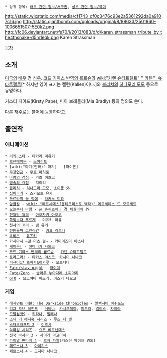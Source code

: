  * 상위 항목: [[배우 관련 정보/서구권]], [[성우 관련 정보/북미]]
http://static.wixstatic.com/media/cf1743_df0c3476c93e2a5361292da0a9107c16.jpg
http://static.giantbomb.com/uploads/original/8/88633/2501860-1006651507-5E0k2.png 
http://fc06.deviantart.net/fs70/i/2013/083/d/d/karen_strassman_tribute_by_the4thsnake-d5m1eqk.png
Karen Strassman

[[목차]]
== 소개 ==
[[미국]]의 [[배우]] 겸 [[성우]]. [[코드 기아스 반역의 를르슈]]의 [[wiki:"카렌 슈타트펠트" '''카렌''' 슈타트펠트]][* 하지만 영어 표기는 캘런(Kallen)이다.]와 [[블리치]]의 [[히나모리 모모]] 등으로 유명하다.

커스티 페이프(Kirsty Pape), 미아 브래들리(Mia Bradly) 등의 명의도 쓴다.

다른 재주로는 불어에 능통하다고.

== 출연작 ==
=== 애니메이션 ===
 * [[러키☆스타]] - [[타카라 미유키]]
 * [[로젠메이든]] - [[스이긴토]]
 * [wiki:"마기(만화)" 마기] - [파이몬]
 * [[무장연금]] - [[무토 마히로]]
 * [[바람의 검심]] - 카츠 이츠코
 * [[병속의 요정]] - 치리리
 * [[블리치]] - [[히나모리 모모]], [[소이퐁]] 外
 * [[십이국기]] - 스기모토 유카
 * [[쓰르라미 울 적에]] - [[타카노 미요]]
 * [[암굴왕]] - [[wiki: "메르세데스(몽테크리스토 백작)" 메르세데스 드 모르세르]]
 * [[오늘부터 마왕]] - [[폰 슈피츠베그 경 체칠리에]] 外
 * [[진월담 월희]] - [[아오자키 아오코]]
 * [[쪽빛보다 푸르게]] - 미유키 마유
 * [[천사의 꼬리]] - [[뱀 유키]]
 * [[천원돌파 그렌라간]] - [[키요 리트나]]
 * [[쵸비츠]] - [[유즈키]]
 * [[카시마시 ~걸 미츠 걸~]] - 카미이즈미 야스나
 * [[케이온!]] - [[야마나카 사와코]]
 * [[코드 기아스 반역의 를르슈]] - [[카렌 슈타트펠트]]
 * [[토라도라!]] - [[타카스 야스코]], [[카시이 나나코]]
 * [[피규어17 츠바사&히카루]] - 오르디나
 * [[Fate/stay night]] - [[라이더]]
 * [[Fate/Zero]] - [[솔라우 누아다레 소피아리]]
 * [[GTO(애니메이션)|GTO]] - 요코야마 미즈키, 이즈키 나오코

=== 게임 ===
 * [[바이오하자드 다크사이드 크로니클즈|레지던트 이블: The Darkside Chronicles]] - [[알렉시아 애쉬포드]]
 * [[리그 오브 레전드]] - [[쉬바나]], [[카시오페아(리그 오브 레전드)|카시오페아]], [[피오라(리그 오브 레전드)|피오라]], [[엘리스(리그 오브 레전드)|엘리스]], [[자이라]]
 * [[모탈컴뱃9]] - [[키타나]], [[밀레나]]
 * [[소닉 더 헤지혹 시리즈]] - [[루즈 더 뱃]]
 * [[스타크래프트 2]] - [[이즈샤]]
 * [[악마성 시리즈]] - [[요코 베르난데스]]
 * [[전국 바사라]] 3 - [[사이가 마고이치]]
 * [[파이널 판타지 4]] - [[로자 파렐]](커스틴 페이프 명의)
 * [[페르소나 3]] - [[아이기스]]
 * [[페르소나 4]] - [[도지마 나나코]]
